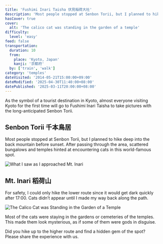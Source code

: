 ```yaml
---
title: 'Fushimi Inari Taisha 伏見稲荷大社'
description: 'Most people stopped at Senbon Torii, but I planned to hike deep into the back mountain before sunset. Most of the cats were staying in the gardens or cemeteries of the temples.'
hasCover: true
cover:
  alt: 'The calico cat was standing in the garden of a temple'
difficulty:
  level: 'easy'
feed: false
transportation:
  duration: 10
  from:
    place: 'Kyoto, Japan'
    kanji: '京都府'
  by: ['train', 'walk']
category: 'temples'
dateVisited: '2014-05-21T15:00:00+09:00'
dateModified: '2025-04-30T11:40:00+08:00'
datePublished: '2025-03-11T20:00:00+08:00'
---
```



<Abstract transportation={frontmatter.transportation} />

As the symbol of a tourist destination in Kyoto, almost everyone visiting Kyoto for the first time will go to Fushimi Inari Taisha to take pictures with the long-anticipated Senbon Torii.

## Senbon Torii 千本鳥居

Most people stopped at Senbon Torii, but I planned to hike deep into the back mountain before sunset. After passing through the area, scattered bungalows and temples hinted at encountering cats in this world-famous spot.

![What I saw as I approached Mt. Inari](@assets/fushimiinaritaisha/arriving.jpg)

## Mt. Inari 稻荷山

For safety, I could only hike the lower route since it would get dark quickly after 17:00. Cats didn’t appear until I made my way back along the path.

![The Calico Cat was Standing in the Garden of a Temple](@assets/fushimiinaritaisha/calico.jpg)

Most of the cats were staying in the gardens or cemeteries of the temples. This made them look mysterious, as if some of them were gods in disguise.

Did you hike up to the higher route and find a hidden gem of the spot? Please share the experience with us.

